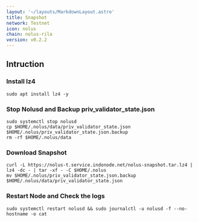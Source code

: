 ```yaml
---
layout: '~/layouts/MarkdownLayout.astro'
title: Snapshot
network: Testnet
icon: nolus
chain: nolus-rila
version: v0.2.2
---
```

## Intruction


### Install lz4
```
sudo apt install lz4 -y
```

### Stop Nolusd and Backup priv_validator_state.json
```
sudo systemctl stop nolusd
cp $HOME/.nolus/data/priv_validator_state.json $HOME/.nolus/priv_validator_state.json.backup
rm -rf $HOME/.nolus/data
```

### Download Snapshot
```
curl -L https://nolus-t.service.indonode.net/nolus-snapshot.tar.lz4 | lz4 -dc - | tar -xf - -C $HOME/.nolus
mv $HOME/.nolus/priv_validator_state.json.backup $HOME/.nolus/data/priv_validator_state.json
```

### Restart Node and Check the logs

```
sudo systemctl restart nolusd && sudo journalctl -u nolusd -f --no-hostname -o cat
```